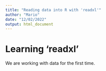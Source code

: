 ```yaml
---
title: "Reading data into R with 'readxl'"
author: "Mario"
date: "12/02/2022"
output: html_document
---
```


# Learning 'readxl'
We are working with data for the first time.